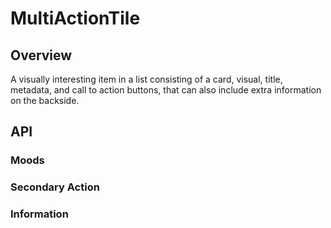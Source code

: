 
<Meta of={MultiActionTileStories} />

# MultiActionTile

<ResourceLinks
  sourceCode="https://github.com/cultureamp/kaizen-design-system/tree/main/packages/components/src/Tile/MultiActionTile"
  figma="https://www.figma.com/file/ZRfnoNUXbGZv4eVWLbF4Az/%EF%B8%8F%F0%9F%96%BC%EF%B8%8F-Component-Gallery?node-id=9%3A37846&t=QliptwSIGF2YVAnx-1"
  designGuidelines="https://cultureamp.atlassian.net/wiki/spaces/DesignSystem/pages/3079077889/Tile#MultiActionTile.1"
  className="!mb-8"
/>

<KaioNotification />

<Installation
  installCommand="yarn add @kaizen/components"
  importStatement='import { MultiActionTile } from "@kaizen/components"'
/>

## Overview

A visually interesting item in a list consisting of a card, visual, title, metadata, and call to action buttons, that can also include extra information on the backside.

<Canvas of={MultiActionTileStories.Playground} />
<Controls of={MultiActionTileStories.Playground} />

## API

### Moods
<Canvas of={MultiActionTileStories.Moods} />

### Secondary Action
<Canvas of={MultiActionTileStories.SecondaryAction} />

### Information
<Canvas of={MultiActionTileStories.Information} />

